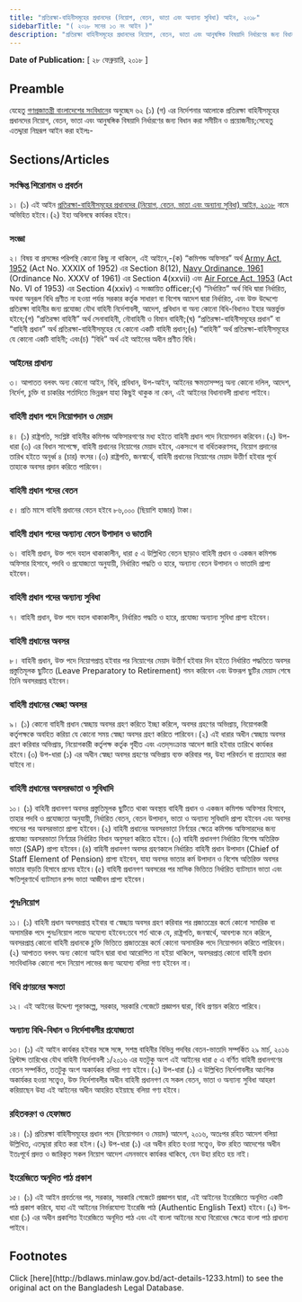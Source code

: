 ```yaml
---
title: "প্রতিরক্ষা-বাহিনীসমূহের প্রধানদের (নিয়োগ, বেতন, ভাতা এবং অন্যান্য সুবিধা) আইন, ২০১৮"
sidebarTitle: "( ২০১৮ সনের ১৩ নং আইন )"
description: "প্রতিরক্ষা বাহিনীসমূহের প্রধানদের নিয়োগ, বেতন, ভাতা এবং আনুষঙ্গিক বিষয়াদি নির্ধারণের জন্য বিধান প্রণয়নকল্পে প্রণীত আইন"
---
```


**Date of Publication:** [ ২৮ ফেব্রুয়ারি, ২০১৮ ]

## Preamble

যেহেতু [গণপ্রজাতন্ত্রী বাংলাদেশের সংবিধান](/act-957.html "গণপ্রজাতন্ত্রী বাংলাদেশের সংবিধান")ের অনুচ্ছেদ ৬২ (১) (গ) এর নির্দেশনার আলোকে প্রতিরক্ষা বাহিনীসমূহের প্রধানদের নিয়োগ, বেতন, ভাতা এবং আনুষঙ্গিক বিষয়াদি নির্ধারণের জন্য বিধান করা সমীচীন ও প্রয়োজনীয়;সেহেতু এতদ্দ্বারা নিম্নরূপ আইন করা হইলঃ-

## Sections/Articles

### সংক্ষিপ্ত শিরোনাম ও প্রবর্তন

১। (১) এই আইন [প্রতিরক্ষা-বাহিনীসমূহের প্রধানদের (নিয়োগ, বেতন, ভাতা এবং অন্যান্য সুবিধা) আইন, ২০১৮](/laws/act-1233 "প্রতিরক্ষা-বাহিনীসমূহের প্রধানদের (নিয়োগ, বেতন, ভাতা এবং অন্যান্য সুবিধা) আইন, ২০১৮") নামে অভিহিত হইবে।(২) ইহা অবিলম্বে কার্যকর হইবে।

### সংজ্ঞা

২। বিষয় বা প্রসঙ্গের পরিপন্থি কোনো কিছু না থাকিলে, এই আইনে,-(ক) “কমিশন্ড অফিসার” অর্থ [Army Act, 1952](/laws/act-248 "Army Act, 1952") (Act No. XXXIX of 1952) এর Section 8(12), [Navy Ordinance, 1961](/laws/act-310 "Navy Ordinance, 1961") (Ordinance No. XXXV of 1961) এর Section 4(xxvii) এবং [Air Force Act, 1953](/laws/act-256 "Air Force Act, 1953") (Act No. VI of 1953) এর Section 4(xxiv) এ সংজ্ঞায়িত officer;(খ) “নির্ধারিত” অর্থ বিধি দ্বারা নির্ধারিত, অথবা অনুরূপ বিধি প্রণীত না হওয়া পর্যন্ত সরকার কর্তৃক সাধারণ বা বিশেষ আদেশ দ্বারা নির্ধারিত, এবং উক্ত উদ্দেশ্যে প্রতিরক্ষা বাহিনীর জন্য প্রযোজ্য যৌথ বাহিনী নির্দেশাবলী, আদেশ, প্রবিধান বা অন্য কোনো বিধি-বিধানও ইহার অন্তর্ভুক্ত হইবে;(গ) “প্রতিরক্ষা বাহিনী” অর্থ সেনাবাহিনী, নৌবাহিনী ও বিমান বাহিনী;(ঘ) “প্রতিরক্ষা-বাহিনীসমূহের প্রধান” বা “বাহিনী প্রধান” অর্থ প্রতিরক্ষা-বাহিনীসমূহের যে কোনো একটি বাহিনী প্রধান;(ঙ) “বাহিনী” অর্থ প্রতিরক্ষা-বাহিনীসমূহের যে কোনো একটি বাহিনী; এবং(চ) “বিধি” অর্থ এই আইনের অধীন প্রণীত বিধি।

### আইনের প্রাধান্য

৩। আপাতত বলবৎ অন্য কোনো আইন, বিধি, প্রবিধান, উপ-আইন, আইনের ক্ষমতাসম্পন্ন অন্য কোনো দলিল, আদেশ, নির্দেশ, চুক্তি বা চাকরির শর্তাদিতে ভিন্নরূপ যাহা কিছুই থাকুক না কেন, এই আইনের বিধানাবলী প্রাধান্য পাইবে।

### বাহিনী প্রধান পদে নিয়োগদান ও মেয়াদ

৪। (১) রাষ্ট্রপতি, সংশ্লিষ্ট বাহিনীর কমিশন্ড অফিসারগণের মধ্য হইতে বাহিনী প্রধান পদে নিয়োগদান করিবেন।(২) উপ-ধারা (৩) এর বিধান সাপেক্ষে, বাহিনী প্রধানের নিয়োগের মেয়াদ হইবে, একসংগে বা বর্ধিতকরণসহ, নিয়োগ প্রদানের তারিখ হইতে অনূর্ধ্ব ৪ (চার) বৎসর।(৩) রাষ্ট্রপতি, জনস্বার্থে, বাহিনী প্রধানের নিয়োগের মেয়াদ উত্তীর্ণ হইবার পূর্বে তাহাকে অবসর প্রদান করিতে পারিবেন।

### বাহিনী প্রধান পদের বেতন

৫। প্রতি মাসে বাহিনী প্রধানের বেতন হইবে ৮৬,০০০ (ছিয়াশি হাজার) টাকা।

### বাহিনী প্রধান পদের অন্যান্য বেতন উপাদান ও ভাতাদি

৬। বাহিনী প্রধান, উক্ত পদে বহাল থাকাকালীন, ধারা ৫ এ উল্লিখিত বেতন ছাড়াও বাহিনী প্রধান ও একজন কমিশন্ড অফিসার হিসাবে, পদবি ও প্রযোজ্যতা অনুযায়ী, নির্ধারিত পদ্ধতি ও হারে, অন্যান্য বেতন উপাদান ও ভাতাদি প্রাপ্য হইবেন।

### বাহিনী প্রধান পদের অন্যান্য সুবিধা

৭। বাহিনী প্রধান, উক্ত পদে বহাল থাকাকালীন, নির্ধারিত পদ্ধতি ও হারে, প্রযোজ্য অন্যান্য সুবিধা প্রাপ্য হইবেন।

### বাহিনী প্রধানের অবসর

৮। বাহিনী প্রধান, উক্ত পদে নিয়োগপ্রাপ্ত হইবার পর নিয়োগের মেয়াদ উত্তীর্ণ হইবার দিন হইতে নির্ধারিত পদ্ধতিতে অবসর প্রস্তুতিমূলক ছুটিতে (Leave Preparatory to Retirement) গমন করিবেন এবং উক্তরূপ ছুটির মেয়াদ শেষে তিনি অবসরপ্রাপ্ত হইবেন।

### বাহিনী প্রধানের স্বেচ্ছা অবসর

৯। (১) কোনো বাহিনী প্রধান স্বেচ্ছায় অবসর গ্রহণ করিতে ইচ্ছা করিলে, অবসর গ্রহণের অভিপ্রায়, নিয়োগকারী কর্তৃপক্ষকে অবহিত করিয়া যে কোনো সময় স্বেচ্ছা অবসর গ্রহণ করিতে পারিবেন।(২) এই ধারার অধীন স্বেচ্ছায় অবসর গ্রহণ করিবার অভিপ্রায়, নিয়োগকারী কর্তৃপক্ষ কর্তৃক গৃহীত এবং এতদ্‌সংক্রান্ত আদেশ জারি হইবার তারিখে কার্যকর হইবে।(৩) উপ-ধারা (১) এর অধীন স্বেচ্ছা অবসর গ্রহণের অভিপ্রায় ব্যক্ত করিবার পর, উহা পরিবর্তন বা প্রত্যাহার করা যাইবে না।

### বাহিনী প্রধানের অবসরভাতা ও সুবিধাদি

১০। (১) বাহিনী প্রধানগণ অবসর প্রস্তুতিমূলক ছুটিতে থাকা অবস্থায় বাহিনী প্রধান ও একজন কমিশন্ড অফিসার হিসাবে, তাহার পদবি ও প্রযোজ্যতা অনুযায়ী, নির্ধারিত বেতন, বেতন উপাদান, ভাতা ও অন্যান্য সুবিধাদি প্রাপ্য হইবেন এবং অবসর গমনের পর অবসরভাতা প্রাপ্য হইবেন।(২) বাহিনী প্রধানের অবসরভাতা নির্ণয়ের ক্ষেত্রে কমিশন্ড অফিসারদের জন্য প্রযোজ্য অবসরভাতা নির্ণয়ের নির্ধারিত বিধান অনুসরণ করিতে হইবে।(৩) বাহিনী প্রধানগণ নির্ধারিত বিশেষ অতিরিক্ত ভাতা (SAP) প্রাপ্য হইবেন।(৪) বাহিনী প্রধানগণ অবসর গ্রহণকালে নির্ধারিত বাহিনী প্রধান উপাদান (Chief of Staff Element of Pension) প্রাপ্য হইবেন, যাহা অবসর ভাতার কর্ম উপাদান ও বিশেষ অতিরিক্ত অবসর ভাতার বাড়তি হিসাবে প্রদেয় হইবে।(৫) বাহিনী প্রধানগণ অবসরের পর মাসিক ভিত্তিতে নির্ধারিত ব্যাটম্যান ভাতা এবং ক্ষতিপূরণার্থে ব্যাটম্যান রশদ ভাতা আজীবন প্রাপ্য হইবেন।

### পুনঃনিয়োগ

১১। (১) বাহিনী প্রধান অবসরপ্রাপ্ত হইবার বা স্বেচ্ছায় অবসর গ্রহণ করিবার পর প্রজাতন্ত্রের কর্মে কোনো সামরিক বা অসামরিক পদে পুনঃনিয়োগ লাভে অযোগ্য হইবেন:তবে শর্ত থাকে যে, রাষ্ট্রপতি, জনস্বার্থে, আবশ্যক মনে করিলে, অবসরপ্রাপ্ত কোনো বাহিনী প্রধানকে চুক্তি ভিত্তিতে প্রজাতন্ত্রের কর্মে কোনো অসামরিক পদে নিয়োগদান করিতে পারিবেন।(২) আপাতত বলবৎ অন্য কোনো আইন দ্বারা বাধা আরোপিত না হইয়া থাকিলে, অবসরপ্রাপ্ত কোনো বাহিনী প্রধান সাংবিধানিক কোনো পদে নিয়োগ লাভের জন্য অযোগ্য বলিয়া গণ্য হইবেন না।

### বিধি প্রণয়নের ক্ষমতা

১২। এই আইনের উদ্দেশ্য পূরণকল্পে, সরকার, সরকারি গেজেটে প্রজ্ঞাপন দ্বারা, বিধি প্রণয়ন করিতে পারিবে।

### অন্যান্য বিধি-বিধান ও নির্দেশাবলীর প্রযোজ্যতা

১৩। (১) এই আইন কার্যকর হইবার সঙ্গে সঙ্গে, সশস্ত্র বাহিনীর বিভিন্ন পদবির বেতন-ভাতাদি সম্পর্কিত ২৯ মার্চ, ২০১৬ খ্রিস্টাব্দ তারিখের যৌথ বাহিনী নির্দেশাবলী ১/২০১৬ এর যতটুকু অংশ এই আইনের ধারা ৫ এ বর্ণিত বাহিনী প্রধানগণের বেতন সম্পর্কিত, ততটুকু অংশ অকার্যকর বলিয়া গণ্য হইবে।(২) উপ-ধারা (১) এ উল্লিখিত নির্দেশাবলীর আংশিক অকার্যকর হওয়া সত্ত্বেও, উক্ত নির্দেশাবলীর অধীন বাহিনী প্রধানগণ যে সকল বেতন, ভাতা ও অন্যান্য সুবিধা আহরণ করিয়াছেন উহা এই আইনের অধীন আহরিত হইয়াছে বলিয়া গণ্য হইবে।

### রহিতকরণ ও হেফাজত

১৪। (১) প্রতিরক্ষা বাহিনীসমূহের প্রধান পদে (নিয়োগদান ও মেয়াদ) আদেশ, ২০১৬, অতঃপর রহিত আদেশ বলিয়া উল্লিখিত, এতদ্দ্বারা রহিত করা হইল।(২) উপ-ধারা (১) এর অধীন রহিত হওয়া সত্ত্বেও, উক্ত রহিত আদেশের অধীন ইতঃপূর্বে প্রদত্ত ও জারিকৃত সকল নিয়োগ আদেশ এমনভাবে কার্যকর থাকিবে, যেন উহা রহিত হয় নাই।

### ইংরেজিতে অনূদিত পাঠ প্রকাশ

১৫। (১) এই আইন প্রবর্তনের পর, সরকার, সরকারি গেজেটে প্রজ্ঞাপন দ্বারা, এই আইনের ইংরেজিতে অনূদিত একটি পাঠ প্রকাশ করিবে, যাহা এই আইনের নির্ভরযোগ্য ইংরেজি পাঠ (Authentic English Text) হইবে।(২) উপ-ধারা (১) এর অধীন প্রকাশিত ইংরেজিতে অনূদিত পাঠ এবং এই বাংলা আইনের মধ্যে বিরোধের ক্ষেত্রে বাংলা পাঠ প্রাধান্য পাইবে।

## Footnotes

<Note>
  Click [here](http://bdlaws.minlaw.gov.bd/act-details-1233.html) to see the original act on the Bangladesh Legal Database.
</Note>
